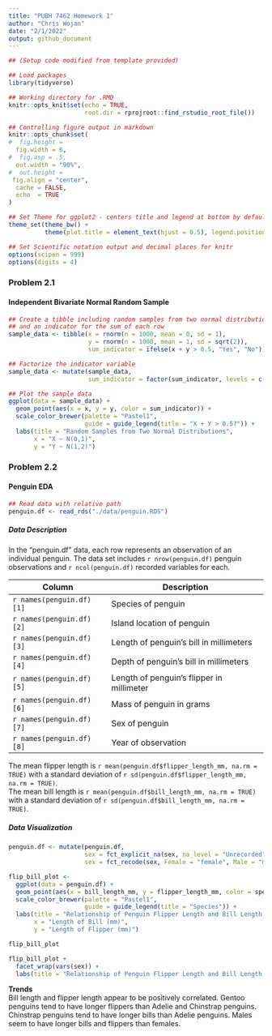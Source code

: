 ```yaml
---
title: "PUBH 7462 Homework 1"
author: "Chris Wojan"
date: "2/1/2022"
output: github_document
---
```


```r

## (Setup code modified from template provided)

## Load packages
library(tidyverse)

## Working directory for .RMD
knitr::opts_knit$set(echo = TRUE,
                     root.dir = rprojroot::find_rstudio_root_file())

## Controlling figure output in markdown
knitr::opts_chunk$set(
#  fig.height =   
  fig.width = 6,
#  fig.asp = .5,
  out.width = "90%",
#  out.height = 
 fig.align = "center",
  cache = FALSE,
  echo  = TRUE
)

## Set Theme for ggplot2 - centers title and legend at bottom by default
theme_set(theme_bw() + 
          theme(plot.title = element_text(hjust = 0.5), legend.position = "bottom"))

## Set Scientific notation output and decimal places for knitr
options(scipen = 999)
options(digits = 4)

```

### Problem 2.1
#### Independent Bivariate Normal Random Sample

```r

## Create a tibble including random samples from two normal distributions
## and an indicator for the sum of each row
sample_data <- tibble(x = rnorm(n = 1000, mean = 0, sd = 1),
                      y = rnorm(n = 1000, mean = 1, sd = sqrt(2)),
                      sum_indicator = ifelse(x + y > 0.5, "Yes", "No"))

## Factorize the indicator variable
sample_data <- mutate(sample_data, 
                      sum_indicator = factor(sum_indicator, levels = c("Yes","No")))

## Plot the sample data
ggplot(data = sample_data) + 
  geom_point(aes(x = x, y = y, color = sum_indicator)) +
  scale_color_brewer(palette = "Pastel1",
                     guide = guide_legend(title = "X + Y > 0.5?")) + 
  labs(title = "Random Samples from Two Normal Distributions",
       x = "X ~ N(0,1)",
       y = "Y ~ N(1,2)")

```

### Problem 2.2
#### Penguin EDA

```r

## Read data with relative path
penguin.df <- read_rds("./data/penguin.RDS")

```

##### Data Description
In the "penguin.df" data, each row represents an observation of an individual penguin.
The data set includes `r nrow(penguin.df)` penguin observations and `r ncol(penguin.df)` recorded variables for each.  

Column                   | Description  
------------------------- | ------------------------------------------  
`r names(penguin.df)[1]` | Species of penguin  
`r names(penguin.df)[2]` | Island location of penguin  
`r names(penguin.df)[3]` | Length of penguin's bill in millimeters  
`r names(penguin.df)[4]` | Depth of penguin's bill in millimeters  
`r names(penguin.df)[5]` | Length of penguin's flipper in millimeter  
`r names(penguin.df)[6]` | Mass of penguin in grams  
`r names(penguin.df)[7]` | Sex of penguin  
`r names(penguin.df)[8]` | Year of observation  

The mean flipper length is `r mean(penguin.df$flipper_length_mm, na.rm = TRUE)` with a standard deviation of `r sd(penguin.df$flipper_length_mm, na.rm = TRUE)`.  
The mean bill length is `r mean(penguin.df$bill_length_mm, na.rm = TRUE)` with a standard deviation of `r sd(penguin.df$bill_length_mm, na.rm = TRUE)`.  

##### Data Visualization

```r

penguin.df <- mutate(penguin.df,
                     sex = fct_explicit_na(sex, na_level = "Unrecorded"),
                     sex = fct_recode(sex, Female = "female", Male = "male"))

flip_bill_plot <-
  ggplot(data = penguin.df) + 
  geom_point(aes(x = bill_length_mm, y = flipper_length_mm, color = species)) + 
  scale_color_brewer(palette = "Pastel1",
                     guide = guide_legend(title = "Species")) + 
  labs(title = "Relationship of Penguin Flipper Length and Bill Length, by Species",
       x = "Length of Bill (mm)",
       y = "Length of Flipper (mm)")

flip_bill_plot

flip_bill_plot +
  facet_wrap(vars(sex)) +
  labs(title = "Relationship of Penguin Flipper Length and Bill Length, by Species and Sex")

```

**Trends**  
Bill length and flipper length appear to be positively correlated. Gentoo penguins tend to have longer flippers than Adelie and Chinstrap penguins. Chinstrap penguins tend to have longer bills than Adelie penguins. Males seem to have longer bills and flippers than females.

